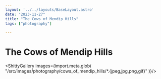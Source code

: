 ```yaml
---
layout: '../../layouts/BaseLayout.astro'
date: "2023-11-27"
title: "The Cows of Mendip Hills"
tags: ["photography"]

---
```




<DummyComponent />


# The Cows of Mendip Hills

<ShittyGallery images={import.meta.glob(
    "/src/images/photography/cows_of_mendip_hills/*.{jpeg,jpg,png,gif}"
)}/>